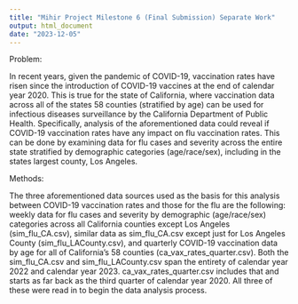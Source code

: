 ```yaml
---
title: "Mihir Project Milestone 6 (Final Submission) Separate Work"
output: html_document
date: "2023-12-05"
---
```


Problem:

In recent years, given the pandemic of COVID-19, vaccination rates have risen since the introduction of COVID-19 vaccines at the end of calendar year 2020. This is true for the state of California, where vaccination data across all of the states 58 counties (stratified by age) can be used for infectious diseases surveillance by the California Department of Public Health. Specifically, analysis of the aforementioned data could reveal if COVID-19 vaccination rates have any impact on flu vaccination rates. This can be done by examining data for flu cases and severity across the entire state stratified by demographic categories (age/race/sex), including in the states largest county, Los Angeles.

Methods:

The three aforementioned data sources used as the basis for this analysis between COVID-19 vaccination rates and those for the flu are the following: weekly data for flu cases and severity by demographic (age/race/sex) categories across all California counties except Los Angeles (sim_flu_CA.csv), similar data as sim_flu_CA.csv except just for Los Angeles County (sim_flu_LACounty.csv), and quarterly COVID-19 vaccination data by age for all of California's 58 counties (ca_vax_rates_quarter.csv). Both the sim_flu_CA.csv and sim_flu_LACounty.csv span the entirety of calendar year 2022 and calendar year 2023. ca_vax_rates_quarter.csv includes that and starts as far back as the third quarter of calendar year 2020. All three of these were read in to begin the data analysis process.